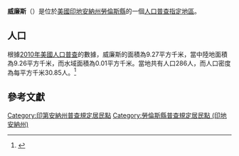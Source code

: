 {{noteTA
|G1=USState
|G2=地名
|G3=Unit
}}
{{Infobox settlement
|official_name            = 威廉斯
|native_name = Williams
|settlement_type          = [[人口普查指定地區|人口普查指定地區]]
|image_skyline            = Lawrence County Indiana Incorporated and Unincorporated areas Williams Highlighted 1884338.svg
|imagesize                = 250px
|image_map                = 
|mapsize                  = 
|pushpin_map              = USA Indiana 
|pushpin_label            = 威廉斯
|pushpin_label_position   = top
|pushpin_map_caption      = 威廉斯在印地安納州的位置
|subdivision_type         = [[世界政區索引|國家]]
|subdivision_type1        = [[美国州份|州份]]
|subdivision_type2        = [[印地安納州行政区划|縣]]
|subdivision_name         = [[美国|美国]]
|subdivision_name1        = [[印地安納州|印地安納州]]
|subdivision_name2        = [[勞倫斯縣_(印地安納州)|勞倫斯縣]]
|elevation_ft             = 574
|elevation_m              = 175
|timezone                 = [[北美东部时区|北美东部时区]]
|area_total_km2           = 9.27
|area_land_km2            = 9.26
|area_water_km2           = 0.01
|area_total_sq_mi         = 
|area_land_sq_mi          = 
|area_water_sq_mi         = 
|population_as_of         = [[2010年美國人口普查|2010]]
|population_footnotes     = 
|population_total         = 286
|population_density_km2   = auto
|population_density_sq_mi = auto
|utc_offset               = -5
|coordinates              = {{coord|38|48|16|N|86|38|50|W|display=inline,title}}
| coor_pinpoint           = 
| coordinates_footnotes   = 
|timezone_DST             = EDT
|utc_offset_DST           = -4
|postal_code_type         = [[美國郵區編號|郵區編號]]
|postal_code              = 47470
|area_code                = {{link-en|电话区号219|Area code 219|219}}
|blank_name = [[地名信息系统|GNIS ID]]
|blank_info = 451629<ref name="GNIS">{{cite gnis|451629|Williams}}</ref>
}}
'''威廉斯'''（{{lang-en|Williams}}）是位於[[美國|美國]][[印地安納州|印地安納州]][[勞倫斯縣_(印地安納州)|勞倫斯縣]]的一個[[人口普查指定地區|人口普查指定地區]]。

== 人口 ==
根據[[2010年美國人口普查|2010年美國人口普查]]的數據，威廉斯的面積為9.27平方千米，當中陸地面積為9.26平方千米，而水域面積為0.01平方千米。當地共有人口286人，而人口密度為每平方千米30.85人。<ref name="GR8">{{cite web|url=http://factfinder2.census.gov|publisher=[[美国人口调查局|美国人口调查局]]|accessdate=2011-05-14|title=American FactFinder|archive-date=2013-09-11|archive-url=https://web.archive.org/web/20130911234518/http://factfinder2.census.gov/|dead-url=no}}</ref>

== 參考文獻 ==
{{reflist}}

{{勞倫斯縣 (印地安納州)}}

{{DEFAULTSORT:Williams, Indiana}}
[[Category:印第安納州普查規定居民點|Category:印第安納州普查規定居民點]]
[[Category:勞倫斯縣普查規定居民點_(印地安納州)|Category:勞倫斯縣普查規定居民點 (印地安納州)]]

{{Indiana-geo-stub}}